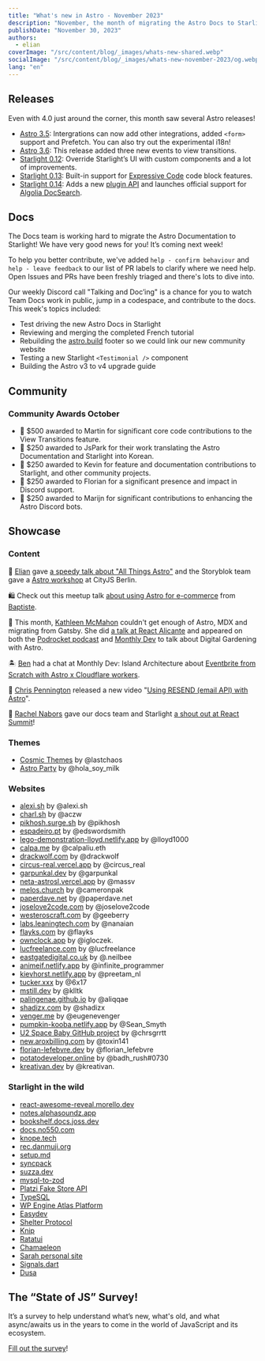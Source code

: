 ```yaml
---
title: "What's new in Astro - November 2023"
description: "November, the month of migrating the Astro Docs to Starlight, 3 Starlight minor releases, new view-transition events and more! Read more about what's new in Astro in this blogpost."
publishDate: "November 30, 2023"
authors:
  - elian
coverImage: "/src/content/blog/_images/whats-new-shared.webp"
socialImage: "/src/content/blog/_images/whats-new-november-2023/og.webp"
lang: "en"
---
```


## Releases

Even with 4.0 just around the corner, this month saw several Astro releases!

- [Astro 3.5](https://github.com/withastro/astro/releases/tag/astro%403.5.0): Intergrations can now add other integrations, added `<form>` support and Prefetch. You can also try out the experimental i18n!
- [Astro 3.6](https://github.com/withastro/astro/releases/tag/astro%403.6.0): This release added three new events to view transitions.
- [Starlight 0.12](https://github.com/withastro/starlight/releases/tag/%40astrojs%2Fstarlight%400.12.0): Override Starlight’s UI with custom components and a lot of improvements.
- [Starlight 0.13](https://github.com/withastro/starlight/releases/tag/%40astrojs%2Fstarlight%400.13.0): Built-in support for [Expressive Code](https://github.com/hippotastic/expressive-code) code block features.
- [Starlight 0.14](https://github.com/withastro/starlight/releases/tag/%40astrojs%2Fstarlight%400.14.0): Adds a new [plugin API](https://starlight.astro.build/reference/plugins/) and launches official support for [Algolia DocSearch](https://starlight.astro.build/guides/site-search/).

## Docs

The Docs team is working hard to migrate the Astro Documentation to Starlight! We have very good news for you! It’s coming next week!

To help you better contribute, we've added `help - confirm behaviour` and `help - leave feedback` to our list of PR labels to clarify where we need help. Open Issues and PRs have been freshly triaged and there's lots to dive into. 

Our weekly Discord call "Talking and Doc’ing" is a chance for you to watch Team Docs work in public, jump in a codespace, and contribute to the docs. This week's topics included:

- Test driving the new Astro Docs in Starlight
- Reviewing and merging the completed French tutorial
- Rebuilding the [astro.build](http://astro.build) footer so we could link our new community website
- Testing a new Starlight `<Testimonial />` component
- Building the Astro v3 to v4 upgrade guide

## Community

### Community Awards October

- 🌟 $500 awarded to Martin for significant core code contributions to the View Transitions feature.
- 🥳 $250 awarded to JsPark for their work translating the Astro Documentation and Starlight into Korean.
- 🎉 $250 awarded to Kevin for feature and documentation contributions to Starlight, and other community projects.
- 🍾 $250 awarded to Florian  for a significant presence and impact in Discord support.
- 🎊 $250 awarded to Marijn for significant contributions to enhancing the Astro Discord bots.

## Showcase

### Content

🏃 [Elian](https://elian.codes) gave [a speedy talk about "All Things Astro"](https://youtu.be/jOZonLbLfsE?t=28365) and the Storyblok team gave a [Astro workshop](https://youtu.be/fwSxIbezWzM?t=7714) at CityJS Berlin.

🛍️ Check out this meetup talk [about using Astro for e-commerce](https://www.youtube.com/watch?v=YG8bsKwf9ZU) from [Baptiste](https://twitter.com/BDevessier).

🪻 This month, [Kathleen McMahon](https://www.kathleenmcmahon.dev/) couldn't get enough of Astro, MDX and migrating from Gatsby. She did [a talk at React Alicante](https://www.youtube.com/watch?v=B3qWq_7RwlQ) and appeared on both the [Podrocket podcast](https://podrocket.logrocket.com/astro-mdx-kathleen-mcmahon) and [Monthly Dev](https://www.youtube.com/watch?v=KrauQRdMQLY) to talk about Digital Gardening with Astro.

🏝️ [Ben](https://bholmes.dev/) had a chat at Monthly Dev: Island Architecture about [Eventbrite from Scratch with Astro x Cloudflare workers](https://www.youtube.com/live/KrauQRdMQLY?si=1xkB4-BxTzGQrxH5&t=2305).

📨 [Chris Pennington](https://chrispennington.blog/) released a new video "[Using RESEND (email API) with Astro](https://www.youtube.com/watch?v=HyDwVN1AFwY)".

🤩 [Rachel Nabors](https://twitter.com/rachelnabors) gave our docs team and Starlight [a shout out at React Summit](https://fxtwitter.com/astrodotbuild/status/1724934718745915558)!

### Themes

- [Cosmic Themes](https://cosmicthemes.com/) by @lastchaos
- [Astro Party](https://github.com/hola-soy-milk/astro-party) by @hola_soy_milk

### Websites

- [alexi.sh](https://alexi.sh/) by @alexi.sh
- [charl.sh](https://charl.sh/) by @aczw
- [pikhosh.surge.sh](https://pikhosh.surge.sh/) by @pikhosh
- [espadeiro.pt](https://espadeiro.pt/) by @edswordsmith
- [lego-demonstration-lloyd.netlify.app](https://lego-demonstration-lloyd.netlify.app/) by @lloyd1000
- [calpa.me](https://calpa.me/) by @calpaliu.eth
- [drackwolf.com](https://drackwolf.com/) by @drackwolf
- [circus-real.vercel.app](https://circus-real.vercel.app/) by @circus_real
- [garpunkal.dev](https://garpunkal.dev/) by @garpunkal
- [neta-astrosl.vercel.app](https://neta-astrosl.vercel.app/) by @massv
- [melos.church](https://melos.church/) by @cameronpak
- [paperdave.net](https://paperdave.net/) by @paperdave.net
- [joselove2code.com](https://joselove2code.com/) by @joselove2code
- [westeroscraft.com](https://westeroscraft.com/) by @geeberry
- [labs.leaningtech.com](https://labs.leaningtech.com/) by @nanaian
- [flayks.com](https://flayks.com/) by @flayks
- [ownclock.app](https://ownclock.app/) by @igloczek.
- [lucfreelance.com](https://www.lucfreelance.com/) by @lucfreelance
- [eastgatedigital.co.uk](https://eastgatedigital.co.uk/) by @.neilbee
- [animeif.netlify.app](https://animeif.netlify.app/) by @infinite_programmer
- [kievhorst.netlify.app](https://kievhorst.netlify.app/) by @preetam_nl
- [tucker.xxx](https://www.tucker.xxx/) by @6x17
- [mstill.dev](https://mstill.dev/) by @klltk
- [palingenae.github.io](https://palingenae.github.io/) by @aliqqae
- [shadizx.com](https://www.shadizx.com/) by @shadizx
- [venger.me](https://venger.me/) by @eugenevenger
- [pumpkin-kooba.netlify.app](https://pumpkin-kooba.netlify.app/) by @Sean_Smyth
- [U2 Space Baby GitHub project](https://www.chrsgrrtt.com/u2-space-baby) by @chrsgrrtt
- [new.aroxbilling.com](https://new.aroxbilling.com/) by @toxin141
- [florian-lefebvre.dev](https://florian-lefebvre.dev/) by @florian_lefebvre
- [potatodeveloper.online](https://www.potatodeveloper.online/) by @badh_rush#0730
- [kreativan.dev](https://kreativan.dev/) by @kreativan.

### Starlight in the wild

- [react-awesome-reveal.morello.dev](https://react-awesome-reveal.morello.dev/)
- [notes.alphasoundz.app](https://notes.alphasoundz.app/)
- [bookshelf.docs.joss.dev](https://bookshelf.docs.joss.dev/)
- [docs.no550.com](https://docs.no550.com/)
- [knope.tech](https://knope.tech/)
- [rec.danmuji.org](https://rec.danmuji.org/)
- [setup.md](https://www.setup.md/)
- [syncpack](https://jamiemason.github.io/syncpack/)
- [suzza.dev](https://www.suzza.dev/)
- [mysql-to-zod](https://mysql-to-zod.pages.dev/)
- [Platzi Fake Store API](https://fakeapi.platzi.com/)
- [TypeSQL](https://typesql.pages.dev/)
- [WP Engine Atlas Platform](https://developers.wpengine.com/docs/)
- [Easydev](https://easydev-library.qa.aspirity.com/getting-started/introduction/)
- [Shelter Protocol](https://shelterprotocol.net/)
- [Knip](https://knip.dev/)
- [Ratatui](https://ratatui.rs/)
- [Chamaeleon](https://chamaeleon-docs.vercel.app/)
- [Sarah personal site](https://rainsberger.ca/)
- [Signals.dart](https://rodydavis.github.io/signals.dart/)
- [Dusa](https://dusa.rocks/docs/)

## The “State of JS” Survey!

It’s a survey to help understand what’s new, what's old, and what async/awaits us in the years to come in the world of JavaScript and its ecosystem.

[Fill out the survey](https://survey.devographics.com/en-US/survey/state-of-js/2023)!